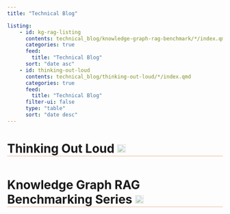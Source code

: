 ```yaml
---
title: "Technical Blog"

listing:
    - id: kg-rag-listing
      contents: technical_blog/knowledge-graph-rag-benchmark/*/index.qmd
      categories: true
      feed:
        title: "Technical Blog"
      sort: "date asc"
    - id: thinking-out-loud
      contents: technical_blog/thinking-out-loud/*/index.qmd
      categories: true
      feed:
        title: "Technical Blog"
      filter-ui: false
      type: "table"
      sort: "date desc"
---
```

::: {.column-page}
<h1 style="margin-bottom: 50px; border-bottom: 1px solid rgba(223, 105, 25, 0.5);">Thinking Out Loud <span><a href="./technical_blog.xml"><img src="technical_blog/rss.png" width="20px" style="opacity: 0.5;"/></a></span></h1> 
:::

::: {.column-page #thinking-out-loud}
:::

::: {.column-page}
<h1 style="margin-bottom: 50px; border-bottom: 1px solid rgba(223, 105, 25, 0.5);">Knowledge Graph RAG Benchmarking Series <span><a href="./technical_blog.xml"><img src="technical_blog/rss.png" width="20px" style="opacity: 0.5;"/></a></span></h1> 
:::

::: {.column-page #kg-rag-listing}
:::


